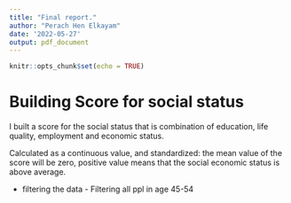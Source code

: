 ```yaml
---
title: "Final report."
author: "Perach Hen Elkayam"
date: '2022-05-27'
output: pdf_document
---
```


```r
knitr::opts_chunk$set(echo = TRUE)
```

# Building Score for social status

I built a score for the social status that is combination of education, life quality, employment and economic status.

Calculated as a continuous value, and standardized: the mean value of the score will be zero, positive value means that the social economic status is above average. 

* filtering the data - Filtering all ppl in age 45-54